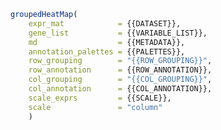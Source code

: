 ```r
groupedHeatMap(
    expr_mat            = {{DATASET}},
    gene_list           = {{VARIABLE_LIST}},
    md                  = {{METADATA}},
    annotation_palettes = {{PALETTES}},
    row_grouping        = "{{ROW_GROUPING}}",
    row_annotation      = {{ROW_ANNOTATION}},
    col_grouping        = "{{COL_GROUPING}}",
    col_annotation      = {{COL_ANNOTATION}},
    scale_exprs         = {{SCALE}},
    scale               = "column"
    )
```